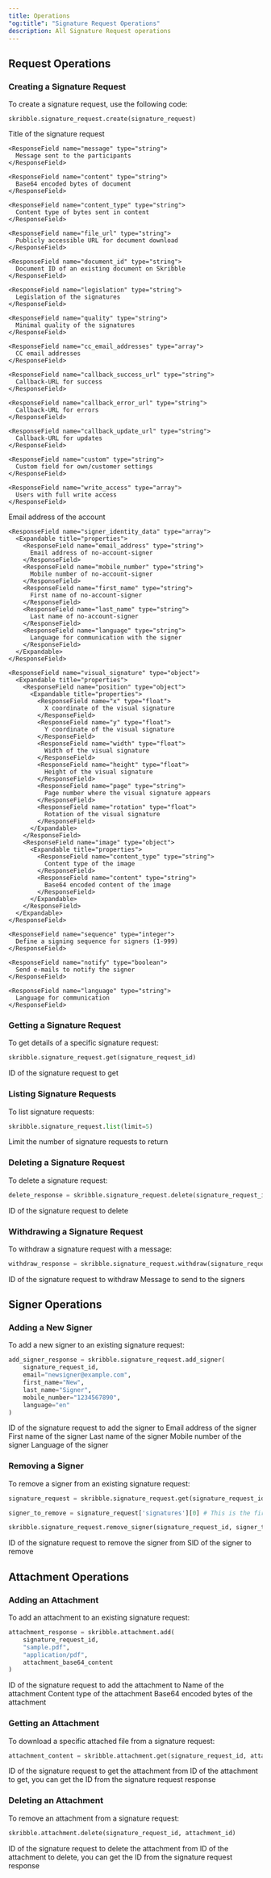 ```yaml
---
title: Operations
"og:title": "Signature Request Operations"
description: All Signature Request operations
---
```



## Request Operations

### Creating a Signature Request

To create a signature request, use the following code:

```
skribble.signature_request.create(signature_request)
```

<ResponseField name="signature_request" type="SignatureRequest Object">
  <Expandable title="properties">
    <ResponseField name="title" type="string" required>
      Title of the signature request
    </ResponseField>

    <ResponseField name="message" type="string">
      Message sent to the participants
    </ResponseField>

    <ResponseField name="content" type="string">
      Base64 encoded bytes of document
    </ResponseField>

    <ResponseField name="content_type" type="string">
      Content type of bytes sent in content
    </ResponseField>

    <ResponseField name="file_url" type="string">
      Publicly accessible URL for document download
    </ResponseField>

    <ResponseField name="document_id" type="string">
      Document ID of an existing document on Skribble
    </ResponseField>

    <ResponseField name="legislation" type="string">
      Legislation of the signatures
    </ResponseField>

    <ResponseField name="quality" type="string">
      Minimal quality of the signatures
    </ResponseField>

    <ResponseField name="cc_email_addresses" type="array">
      CC email addresses
    </ResponseField>

    <ResponseField name="callback_success_url" type="string">
      Callback-URL for success
    </ResponseField>

    <ResponseField name="callback_error_url" type="string">
      Callback-URL for errors
    </ResponseField>

    <ResponseField name="callback_update_url" type="string">
      Callback-URL for updates
    </ResponseField>

    <ResponseField name="custom" type="string">
      Custom field for own/customer settings
    </ResponseField>

    <ResponseField name="write_access" type="array">
      Users with full write access
    </ResponseField>

<ResponseField name="signatures" type="array">
  <Expandable title="properties">
    <ResponseField name="account_email" type="string">
      Email address of the account
    </ResponseField>

    <ResponseField name="signer_identity_data" type="array">
      <Expandable title="properties">
        <ResponseField name="email_address" type="string">
          Email address of no-account-signer
        </ResponseField>
        <ResponseField name="mobile_number" type="string">
          Mobile number of no-account-signer
        </ResponseField>
        <ResponseField name="first_name" type="string">
          First name of no-account-signer
        </ResponseField>
        <ResponseField name="last_name" type="string">
          Last name of no-account-signer
        </ResponseField>
        <ResponseField name="language" type="string">
          Language for communication with the signer
        </ResponseField>
      </Expandable>
    </ResponseField>

    <ResponseField name="visual_signature" type="object">
      <Expandable title="properties">
        <ResponseField name="position" type="object">
          <Expandable title="properties">
            <ResponseField name="x" type="float">
              X coordinate of the visual signature
            </ResponseField>
            <ResponseField name="y" type="float">
              Y coordinate of the visual signature
            </ResponseField>
            <ResponseField name="width" type="float">
              Width of the visual signature
            </ResponseField>
            <ResponseField name="height" type="float">
              Height of the visual signature
            </ResponseField>
            <ResponseField name="page" type="string">
              Page number where the visual signature appears
            </ResponseField>
            <ResponseField name="rotation" type="float">
              Rotation of the visual signature
            </ResponseField>
          </Expandable>
        </ResponseField>
        <ResponseField name="image" type="object">
          <Expandable title="properties">
            <ResponseField name="content_type" type="string">
              Content type of the image
            </ResponseField>
            <ResponseField name="content" type="string">
              Base64 encoded content of the image
            </ResponseField>
          </Expandable>
        </ResponseField>
      </Expandable>
    </ResponseField>

    <ResponseField name="sequence" type="integer">
      Define a signing sequence for signers (1-999)
    </ResponseField>

    <ResponseField name="notify" type="boolean">
      Send e-mails to notify the signer
    </ResponseField>

    <ResponseField name="language" type="string">
      Language for communication
    </ResponseField>
  </Expandable>
</ResponseField>
  </Expandable>
</ResponseField>


### Getting a Signature Request

To get details of a specific signature request:

```python
skribble.signature_request.get(signature_request_id)
```
<ParamField path="signature_request_id" type="string" required>
  ID of the signature request to get
</ParamField>

### Listing Signature Requests

To list signature requests:

```python
skribble.signature_request.list(limit=5)
```

<ParamField path="limit" type="int">
  Limit the number of signature requests to return
</ParamField>

### Deleting a Signature Request

To delete a signature request:

```python
delete_response = skribble.signature_request.delete(signature_request_id)
```

<ParamField path="signature_request_id" type="string" required>
  ID of the signature request to delete
</ParamField>

### Withdrawing a Signature Request

To withdraw a signature request with a message:

```python
withdraw_response = skribble.signature_request.withdraw(signature_request_id, message="Withdrawing for testing purposes")
```

<ParamField path="signature_request_id" type="string" required>
  ID of the signature request to withdraw
</ParamField>

<ParamField path="message" type="string">
  Message to send to the signers
</ParamField>


## Signer Operations

### Adding a New Signer

To add a new signer to an existing signature request:

```python
add_signer_response = skribble.signature_request.add_signer(
    signature_request_id,
    email="newsigner@example.com",
    first_name="New",
    last_name="Signer",
    mobile_number="1234567890",
    language="en"
)
```

<ParamField path="signature_request_id" type="string" required>
  ID of the signature request to add the signer to
</ParamField>

<ParamField path="email" type="string" required>
  Email address of the signer
</ParamField>

<ParamField path="first_name" type="string">
  First name of the signer
</ParamField>

<ParamField path="last_name" type="string">
  Last name of the signer
</ParamField>

<ParamField path="mobile_number" type="string">
  Mobile number of the signer
</ParamField>

<ParamField path="language" type="string">
  Language of the signer
</ParamField>


### Removing a Signer

To remove a signer from an existing signature request:

```python
signature_request = skribble.signature_request.get(signature_request_id)

signer_to_remove = signature_request['signatures'][0] # This is the first signer in the list

skribble.signature_request.remove_signer(signature_request_id, signer_to_remove['sid'])
```

<ParamField path="signature_request_id" type="string" required>
  ID of the signature request to remove the signer from
</ParamField>

<ParamField path="signer_id" type="string" required>
  SID of the signer to remove
</ParamField>

## Attachment Operations

### Adding an Attachment

To add an attachment to an existing signature request:

```python
attachment_response = skribble.attachment.add(
    signature_request_id,
    "sample.pdf",
    "application/pdf",
    attachment_base64_content
)
```

<ParamField path="signature_request_id" type="string" required>
  ID of the signature request to add the attachment to
</ParamField>

<ParamField path="attachment_name" type="string" required>
  Name of the attachment
</ParamField>

<ParamField path="attachment_content_type" type="string" required>
  Content type of the attachment
</ParamField>

<ParamField path="attachment_base64_content" type="string" required>
  Base64 encoded bytes of the attachment
</ParamField>


### Getting an Attachment

To download a specific attached file from a signature request:

```python
attachment_content = skribble.attachment.get(signature_request_id, attachment_id)
```

<ParamField path="signature_request_id" type="string" required>
  ID of the signature request to get the attachment from
</ParamField>

<ParamField path="attachment_id" type="string" required>
  ID of the attachment to get, you can get the ID from the signature request response
</ParamField>

### Deleting an Attachment

To remove an attachment from a signature request:

```python
skribble.attachment.delete(signature_request_id, attachment_id)
```

<ParamField path="signature_request_id" type="string" required>
  ID of the signature request to delete the attachment from
</ParamField>

<ParamField path="attachment_id" type="string" required>
  ID of the attachment to delete, you can get the ID from the signature request response
</ParamField>

